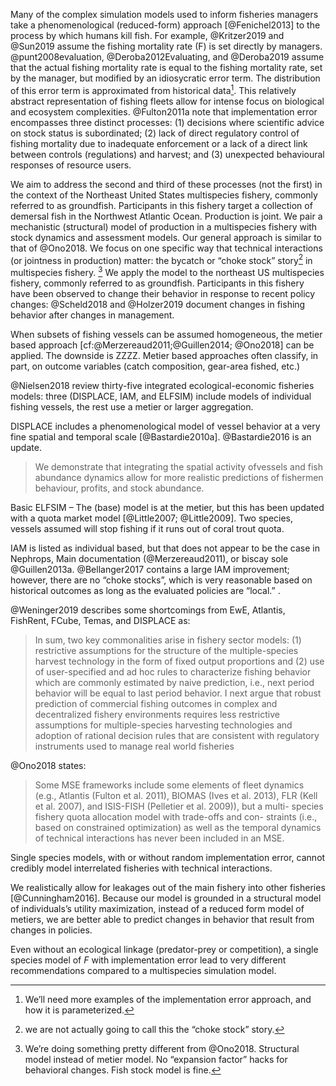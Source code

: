 
Many of the complex simulation models used to inform fisheries managers take a phenomenological (reduced-form) approach [@Fenichel2013] to the process by which humans kill fish.  For example, @Kritzer2019 and @Sun2019 assume the fishing mortality rate (F) is set directly by managers.  @punt2008evaluation, @Deroba2012Evaluating, and @Deroba2019  assume that the actual fishing mortality rate is equal to the fishing mortality rate, set by the manager, but modified by an idiosycratic error term.  The distribution of this error term is approximated from historical data[^ierror].  This relatively abstract representation of fishing fleets allow for intense focus on biological and ecosystem complexities.  @Fulton2011a note that implementation error encompasses three distinct processes: (1) decisions where scientific advice on stock status is subordinated; (2) lack of direct regulatory control of fishing mortality due to inadequate enforcement or a lack of a direct link between controls (regulations) and harvest; and (3) unexpected behavioural responses of resource users.  

[^ierror]: We'll need more examples of the implementation error approach, and how it is parameterized.

We aim to address the second and third of these processes (not the first) in the context of the Northeast United States multispecies fishery, commonly referred to as groundfish. Participants in this fishery target a collection of demersal fish in the Northwest Atlantic Ocean.  Production is joint.  We pair a mechanistic (structural) model of production in a multispecies fishery with stock dynamics and assessment models. Our general approach is similar to that of @Ono2018.  We focus on one specific way that technical interactions (or jointness in production) matter: the bycatch or "choke stock" story[^choke]  in multispecies fishery. [^diffs] We apply the model to the northeast US multispecies fishery, commonly referred to as groundfish.  Participants in this fishery have been observed to change their  behavior in response to recent policy changes: @Scheld2018 and @Holzer2019 document changes in fishing behavior after changes in management.

[^choke]: we are not actually going to call this the "choke stock" story.

[^diffs]: We're doing something pretty different from @Ono2018.  Structural model instead of metier model. No "expansion factor" hacks for behavioral changes.  Fish stock model is fine.  

When subsets of fishing vessels can be assumed homogeneous, the metier based approach [cf:@Merzereaud2011;@Guillen2014; @Ono2018] can be applied.  The downside is ZZZZ.  Metier based approaches often classify, in part, on outcome variables (catch composition, gear-area fished, etc.)

@Nielsen2018 review thirty-five integrated ecological-economic fisheries models: three (DISPLACE, IAM, and ELFSIM)  include models of individual fishing vessels, the rest use a metier or larger aggregation.  

DISPLACE includes a phenomenological model of vessel behavior at a very fine spatial and temporal scale [@Bastardie2010a]. @Bastardie2016 is an update.

> We demonstrate that integrating the spatial activity ofvessels and fish abundance dynamics allow for more realistic predictions of fishermen behaviour, profits, and stock abundance.

Basic ELFSIM -- The (base) model is at the metier, but this has been updated with a quota market model [@Little2007; @Little2009].  Two species, vessels assumed will stop fishing if it runs out of coral trout quota. 

IAM is listed as individual based, but that does not appear to be the case in Nephrops, Main documentation (@Merzereaud2011), or biscay sole @Guillen2013a.    @Bellanger2017 contains a large IAM improvement; however, there are no "choke stocks", which is very reasonable based on historical outcomes as long as the evaluated policies are "local."  <!-- Given @Belanger2017, and the quota market model in @Little2009, we'll have to thread the needle carefully with pitching the improvement of paper -->.

@Weninger2019 describes some shortcomings from EwE, Atlantis, FishRent, FCube, Temas, and DISPLACE as:

> In sum, two key commonalities arise in fishery sector models: (1) restrictive assumptions for the structure of the multiple-species harvest technology in the form of fixed output proportions and (2) use of user-specified and ad hoc rules to characterize fishing behavior which are commonly estimated by naive prediction, i.e., next period behavior will be equal to last period behavior. I next argue that robust prediction of commercial fishing outcomes in complex and decentralized fishery environments requires less restrictive assumptions for multiple-species harvesting technologies and adoption of rational decision rules that are consistent with regulatory instruments used to manage real world fisheries

@Ono2018 states:

>Some MSE frameworks include some elements of fleet dynamics (e.g., Atlantis (Fulton et al. 2011), BIOMAS (Ives et al. 2013), FLR (Kell et al. 2007), and ISIS-FISH (Pelletier et al. 2009)), but a multi- species fishery quota allocation model with trade-offs and con- straints (i.e., based on constrained optimization) as well as the temporal dynamics of technical interactions has never been included in an MSE.

Single species models, with or without random implementation error, cannot credibly model interrelated fisheries with technical interactions. 

We realistically allow for leakages out of the main fishery into other fisheries [@Cunningham2016].  Because our model is grounded in a structural model of individuals's utility maximization, instead of a reduced form model of metiers, we are better able to predict changes in behavior that result from changes in policies.  <!---For example, we can examine policies that include tradable output controls (ITQs), non-tradable output controls (IFQs), and certain input controls (Days-at-Sea).  We also do some other cool stuff.--->

Even without an ecological linkage (predator-prey or competition), a single species model of $F$ with implementation error lead to very different recommendations compared to a multispecies simulation model.



<!---
The implementation error approach is quite common.

This is a common approach(Irwin et al 2008). 
(Rosenberg and Brault 1993 Rosenberg, A.A. and Brault, S. (1993) Choosing a man-
agement strategy for stock rebuilding when control is
uncertain. Canadian Special Publication of Fisheries and
Aquatic Sciences 120, 243–253.

O’Boyle 1993  O’Boyle, R. (1993) Fisheries management organizations: a
study in uncertainty. Canadian Special Publication of
Fisheries and Aquatic Sciences 120, 423–436.

FAO 1996  FAO (1996) Precautionary approach to fisheries Part 2:
scientific papers prepared for the technical consultation
on the precautionary approach to capture fisheries
(including species introductions) Lysekil, Sweden, 6–13
June 1995. FAO Fish Tech Paper 350(Part 2). FAO,
Rome. p. 210.

 Francis and Shotton rancis, R.I.C.C. and Shotton, R. (1997) ‘‘Risk’’ in fisheries
management: a review. Canadian Journal of Fisheries and
Aquatic Sciences 54, 1699–1715.

Dichemont 2006abc papers.
 -->